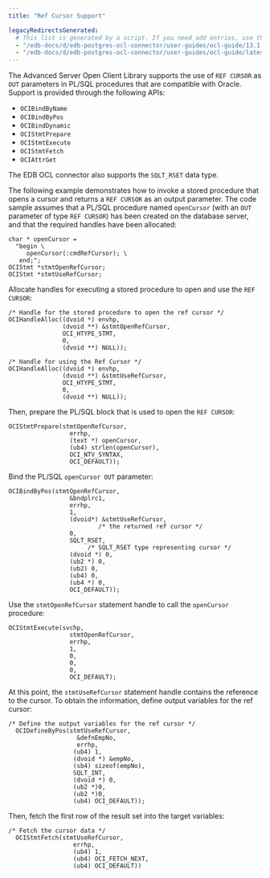 ```yaml
---
title: "Ref Cursor Support"

legacyRedirectsGenerated:
  # This list is generated by a script. If you need add entries, use the `legacyRedirects` key.
  - "/edb-docs/d/edb-postgres-ocl-connector/user-guides/ocl-guide/13.1.4.2/ref_cursor_support.html"
  - "/edb-docs/d/edb-postgres-ocl-connector/user-guides/ocl-guide/latest/ref_cursor_support.html"
---
```


<div id="ref_cursor_support" class="registered_link"></div>

The Advanced Server Open Client Library supports the use of `REF CURSOR` as `OUT` parameters in PL/SQL procedures that are compatible with Oracle. Support is provided through the following APIs:

-   `OCIBindByName`
-   `OCIBindByPos`
-   `OCIBindDynamic`
-   `OCIStmtPrepare`
-   `OCIStmtExecute`
-   `OCIStmtFetch`
-   `OCIAttrGet`

The EDB OCL connector also supports the `SQLT_RSET` data type.

The following example demonstrates how to invoke a stored procedure that opens a cursor and returns a `REF CURSOR` as an output parameter. The code sample assumes that a PL/SQL procedure named `openCursor` (with an `OUT` parameter of type `REF CURSOR`) has been created on the database server, and that the required handles have been allocated:

```text
char * openCursor =
  "begin \
     openCursor(:cmdRefCursor); \
   end;";
OCIStmt *stmtOpenRefCursor;
OCIStmt *stmtUseRefCursor;
```

Allocate handles for executing a stored procedure to open and use the `REF CURSOR`:

```text
/* Handle for the stored procedure to open the ref cursor */
OCIHandleAlloc((dvoid *) envhp,
               (dvoid **) &stmtOpenRefCursor,
               OCI_HTYPE_STMT,
               0,
               (dvoid **) NULL));
```

```text
/* Handle for using the Ref Cursor */
OCIHandleAlloc((dvoid *) envhp,
               (dvoid **) &stmtUseRefCursor,
               OCI_HTYPE_STMT,
               0,
               (dvoid **) NULL));
```

Then, prepare the PL/SQL block that is used to open the `REF CURSOR`:

```text
OCIStmtPrepare(stmtOpenRefCursor,
                 errhp,
                 (text *) openCursor,
                 (ub4) strlen(openCursor),
                 OCI_NTV_SYNTAX,
                 OCI_DEFAULT));
```

Bind the PL/SQL `openCursor OUT` parameter:

```text
OCIBindByPos(stmtOpenRefCursor,
                 &bndplrc1,
                 errhp,
                 1,
                 (dvoid*) &stmtUseRefCursor,
                         /* the returned ref cursor */
                 0,
                 SQLT_RSET,
                      /* SQLT_RSET type representing cursor */
                 (dvoid *) 0,
                 (ub2 *) 0,
                 (ub2) 0,
                 (ub4) 0,
                 (ub4 *) 0,
                 OCI_DEFAULT));
```

Use the `stmtOpenRefCursor` statement handle to call the `openCursor` procedure:

```text
OCIStmtExecute(svchp,
                 stmtOpenRefCursor,
                 errhp,
                 1,
                 0,
                 0,
                 0,
                 OCI_DEFAULT);
```

At this point, the `stmtUseRefCursor` statement handle contains the reference to the cursor. To obtain the information, define output variables for the ref cursor:

```text
/* Define the output variables for the ref cursor */
  OCIDefineByPos(stmtUseRefCursor,
                   &defnEmpNo,
                   errhp,
                  (ub4) 1,
                  (dvoid *) &empNo,
                  (sb4) sizeof(empNo),
                  SQLT_INT,
                  (dvoid *) 0,
                  (ub2 *)0,
                  (ub2 *)0,
                  (ub4) OCI_DEFAULT));
```

Then, fetch the first row of the result set into the target variables:

```text
/* Fetch the cursor data */
  OCIStmtFetch(stmtUseRefCursor,
                  errhp,
                  (ub4) 1,
                  (ub4) OCI_FETCH_NEXT,
                  (ub4) OCI_DEFAULT))
```
